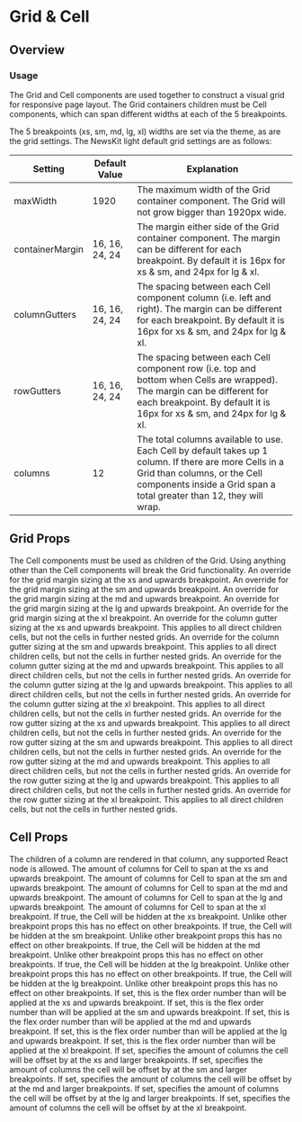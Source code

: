 

# Grid & Cell

## Overview

### Usage

The Grid and Cell components are used together to construct a visual grid for responsive page layout. The Grid containers children must be Cell components, which can span different widths at each of the 5 breakpoints.

The 5 breakpoints (xs, sm, md, lg, xl) widths are set via the theme, as are the grid settings. The NewsKit light default grid settings are as follows:

| Setting         | Default Value  | Explanation                                                                                                                                                                                                    |
| --------------- | -------------- | -------------------------------------------------------------------------------------------------------------------------------------------------------------------------------------------------------------- |
| maxWidth        | 1920           | The maximum width of the Grid container component. The Grid will not grow bigger than 1920px wide.                                                                                                             |
| containerMargin | 16, 16, 24, 24 | The margin either side of the Grid container component. The margin can be different for each breakpoint. By default it is 16px for xs & sm, and 24px for lg & xl.                                              |
| columnGutters   | 16, 16, 24, 24 | The spacing between each Cell component column (i.e. left and right). The margin can be different for each breakpoint. By default it is 16px for xs & sm, and 24px for lg & xl.                                |
| rowGutters      | 16, 16, 24, 24 | The spacing between each Cell component row (i.e. top and bottom when Cells are wrapped). The margin can be different for each breakpoint. By default it is 16px for xs & sm, and 24px for lg & xl.            |
| columns         | 12             | The total columns available to use. Each Cell by default takes up 1 column. If there are more Cells in a Grid than columns, or the Cell components inside a Grid span a total greater than 12, they will wrap. |

## Grid Props

<LegacyBlock marginTop="sizing040">
  <Prop name="children" type="Cell">
    The Cell components must be used as children of the Grid. Using anything other than the Cell components will break the Grid functionality.
  </Prop>
  <Prop name="xsMargin" type="string">
    An override for the grid margin sizing at the xs and upwards breakpoint.
  </Prop>
  <Prop name="smMargin" type="string">
    An override for the grid margin sizing at the sm and upwards breakpoint.
  </Prop>
  <Prop name="mdMargin" type="string">
    An override for the grid margin sizing at the md and upwards breakpoint.
  </Prop>
  <Prop name="lgMargin" type="string">
    An override for the grid margin sizing at the lg and upwards breakpoint.
  </Prop>
  <Prop name="xlMargin" type="string">
    An override for the grid margin sizing at the xl breakpoint.
  </Prop>
  <Prop name="xsColumnGutter" type="string">
    An override for the column gutter sizing at the xs and upwards breakpoint. This applies to all direct children cells, but not the cells in further nested grids.
  </Prop>
  <Prop name="smColumnGutter" type="string">
    An override for the column gutter sizing at the sm and upwards breakpoint. This applies to all direct children cells, but not the cells in further nested grids.
  </Prop>
  <Prop name="mdColumnGutter" type="string">
    An override for the column gutter sizing at the md and upwards breakpoint. This applies to all direct children cells, but not the cells in further nested grids.
  </Prop>
  <Prop name="lgColumnGutter" type="string">
    An override for the column gutter sizing at the lg and upwards breakpoint. This applies to all direct children cells, but not the cells in further nested grids.
  </Prop>
  <Prop name="xlColumnGutter" type="string">
    An override for the column gutter sizing at the xl breakpoint. This applies to all direct children cells, but not the cells in further nested grids.
  </Prop>
  <Prop name="xsRowGutter" type="string">
    An override for the row gutter sizing at the xs and upwards breakpoint. This applies to all direct children cells, but not the cells in further nested grids.
  </Prop>
  <Prop name="smRowGutter" type="string">
    An override for the row gutter sizing at the sm and upwards breakpoint. This applies to all direct children cells, but not the cells in further nested grids.
  </Prop>
  <Prop name="mdRowGutter" type="string">
    An override for the row gutter sizing at the md and upwards breakpoint. This applies to all direct children cells, but not the cells in further nested grids.
  </Prop>
  <Prop name="lgRowGutter" type="string">
    An override for the row gutter sizing at the lg and upwards breakpoint. This applies to all direct children cells, but not the cells in further nested grids.
  </Prop>
  <Prop name="xlRowGutter" type="string">
    An override for the row gutter sizing at the xl breakpoint. This applies to all direct children cells, but not the cells in further nested grids.
  </Prop>
</LegacyBlock>

## Cell Props

<LegacyBlock marginTop="sizing040">
  <Prop name="children" type="React.ReactNode">
    The children of a column are rendered in that column, any supported React
    node is allowed.
  </Prop>
  <Prop name="xs" type="number" default={1}>
    The amount of columns for Cell to span at the xs and upwards breakpoint.
  </Prop>
  <Prop name="sm" type="number" default={1}>
    The amount of columns for Cell to span at the sm and upwards breakpoint.
  </Prop>
  <Prop name="md" type="number" default={1}>
    The amount of columns for Cell to span at the md and upwards breakpoint.
  </Prop>
  <Prop name="lg" type="number" default={1}>
    The amount of columns for Cell to span at the lg and upwards breakpoint.
  </Prop>
  <Prop name="xl" type="number" default={1}>
    The amount of columns for Cell to span at the xl breakpoint.
  </Prop>
  <Prop name="xsHidden" type="boolean" default={false}>
    If true, the Cell will be hidden at the xs breakpoint. Unlike other
    breakpoint props this has no effect on other breakpoints.
  </Prop>
  <Prop name="smHidden" type="boolean" default={false}>
    If true, the Cell will be hidden at the sm breakpoint. Unlike other
    breakpoint props this has no effect on other breakpoints.
  </Prop>
  <Prop name="mdHidden" type="boolean" default={false}>
    If true, the Cell will be hidden at the md breakpoint. Unlike other
    breakpoint props this has no effect on other breakpoints.
  </Prop>
  <Prop name="lgHidden" type="boolean" default={false}>
    If true, the Cell will be hidden at the lg breakpoint. Unlike other
    breakpoint props this has no effect on other breakpoints.
  </Prop>
  <Prop name="xlHidden" type="boolean" default={false}>
    If true, the Cell will be hidden at the lg breakpoint. Unlike other
    breakpoint props this has no effect on other breakpoints.
  </Prop>
  <Prop name="xsOrder" type="number">
    If set, this is the flex order number than will be applied at the xs and
    upwards breakpoint.
  </Prop>
  <Prop name="smOrder" type="number">
    If set, this is the flex order number than will be applied at the sm and
    upwards breakpoint.
  </Prop>
  <Prop name="mdOrder" type="number">
    If set, this is the flex order number than will be applied at the md and
    upwards breakpoint.
  </Prop>
  <Prop name="lgOrder" type="number">
    If set, this is the flex order number than will be applied at the lg and
    upwards breakpoint.
  </Prop>
  <Prop name="xlOrder" type="number">
    If set, this is the flex order number than will be applied at the xl
    breakpoint.
  </Prop>
  <Prop name="xsOffset" type="number">
   If set, specifies the amount of columns the cell will be offset by at the xs and larger breakpoints.
  </Prop>
  <Prop name="smOffset" type="number">
    If set, specifies the amount of columns the cell will be offset by at the sm and larger breakpoints.
  </Prop>
  <Prop name="mdOffset" type="number">
   If set, specifies the amount of columns the cell will be offset by at the md and larger breakpoints.
  </Prop>
  <Prop name="lgOffset" type="number">
   If set, specifies the amount of columns the cell will be offset by at the lg and larger breakpoints.
  </Prop>
  <Prop name="xlOffset" type="number">
    If set, specifies the amount of columns the cell will be offset by at the xl breakpoint.
  </Prop>
</LegacyBlock>
